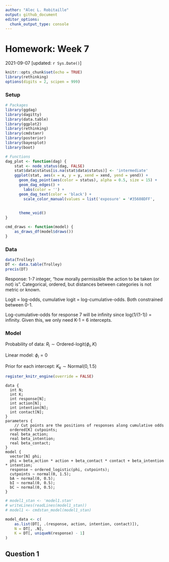 ```yaml
---
author: "Alec L. Robitaille"
output: github_document
editor_options: 
  chunk_output_type: console
---
```


# Homework: Week 7
2021-09-07 [updated: `r Sys.Date()`]

```r
knitr::opts_chunk$set(echo = TRUE)
library(rethinking)
options(digits = 2, scipen = 999)
```

### Setup

```r
# Packages
library(ggdag)
library(dagitty)
library(data.table)
library(ggplot2)
library(rethinking)
library(cmdstanr)
library(posterior)
library(bayesplot)
library(boot)

# Functions
dag_plot <- function(dag) {
	stat <- node_status(dag, FALSE)
	stat$data$status[is.na(stat$data$status)] <- 'intermediate'
	ggplot(stat, aes(x = x, y = y, xend = xend, yend = yend)) +
	  geom_dag_point(aes(color = status), alpha = 0.5, size = 15) +
	  geom_dag_edges() +
		labs(color = '') + 
	  geom_dag_text(color = 'black') +
		scale_color_manual(values = list('exposure' = '#35608DFF',
																		 'outcome' = '#22A884FF',
																		 'intermediate' = 'grey50')) + 
	  theme_void()
}

cmd_draws <- function(model) {
	as_draws_df(model$draws())
}
```

### Data

```r
data(Trolley)
DT <- data.table(Trolley)
precis(DT)
```

Response: 1-7 integer, "how morally permissible the action to be taken (or not) is". Categorical, ordered, but distances between categories is not metric or known. 

Logit = log-odds, cumulative logit = log-cumulative-odds. Both constrained between 0-1. 

Log-cumulative-odds for response 7 will be infinity since log(1/(1-1)) = infinity. 
Given this, we only need K-1 = 6 intercepts. 


### Model

Probability of data: $R_{i} \sim \text{Ordered-logit}(\phi_{i}, K)$

Linear model: $\phi_{i} = 0$

Prior for each intercept: $K_{k} \sim \text{Normal}(0, 1.5)$


```r
register_knitr_engine(override = FALSE)
```

```cmdstanr
data {
  int N;
  int K;
  int response[N];
  int action[N];
  int intention[N];
  int contact[N];
}
parameters {
	// Cut points are the positions of responses along cumulative odds
  ordered[K] cutpoints;
  real beta_action;
  real beta_intention;
  real beta_contact;
}
model {
  vector[N] phi;
  phi = beta_action * action + beta_contact * contact + beta_intention * intention;
  response ~ ordered_logistic(phi, cutpoints);
  cutpoints ~ normal(0, 1.5);
  bA ~ normal(0, 0.5);
  bI ~ normal(0, 0.5);
  bC ~ normal(0, 0.5);
}

```

```r
# model1_stan <- 'model1.stan'
# writeLines(readLines(model1_stan))
# model1 <- cmdstan_model(model1_stan)

model_data <- c(
	as.list(DT[, .(response, action, intention, contact)]), 
	N = DT[, .N],
	K = DT[, uniqueN(response) - 1]
)

```

## Question 1
